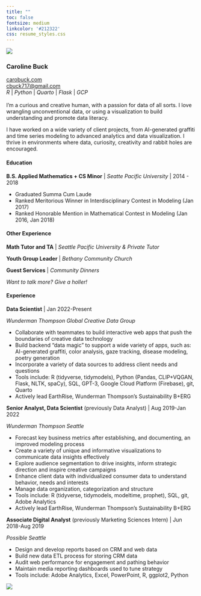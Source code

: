 ```yaml
---
title: ""
toc: false
fontsize: medium
linkcolor: '#212322'
css: resume_styles.css
---
```

::: {.column-screen}
![](posts/imgs/banner.png){fig-alt="a hand-drawn banner of confetti"}
:::

::: {.column-screen-inset}

### **Caroline Buck**

::: {layout="[50,50]"}
::: {.div}
[carobuck.com](https://carobuck.com/) </br>
[cbuck717@gmail.com](mailto:cbuck717@gmail.com) </br>
*R* | *Python* | *Quarto* | *Flask* | *GCP* </br></br>
I'm a curious and creative human, with a passion for data of all sorts. I love wrangling unconventional data, or using a visualization to build understanding and promote data literacy.

I have worked on a wide variety of client projects, from AI-generated graffiti and time series modeling to advanced analytics and data visualization. I thrive in environments where data, curiosity, creativity and rabbit holes are encouraged.
</br>

#### Education

**B.S. Applied Mathematics + CS Minor** | *Seatte Pacific University* | 2014 - 2018

::: {.div .important}
* Graduated Summa Cum Laude	
* Ranked Meritorious Winner in Interdisciplinary Contest in Modeling (Jan 2017)	
* Ranked Honorable Mention in Mathematical Contest in Modeling (Jan 2016, Jan 2018)				
:::

#### Other Experience

**Math Tutor and TA**	| *Seattle Pacific University & Private Tutor*

**Youth Group Leader** | *Bethany Community Church*	

**Guest Services** | *Community Dinners*

*Want to talk more? Give a holler!*
:::

::: {.div}

#### Experience

**Data Scientist** | Jan 2022-Present

*Wunderman Thompson Global Creative Data Group*

::: {.div .important}
* Collaborate with teammates to build interactive web apps that push the boundaries of creative data technology
* Build backend "data magic" to support a wide variety of apps, such as: AI-generated graffiti, color analysis, gaze tracking, disease modeling, poetry generation
* Incorporate a variety of data sources to address client needs and questions
* Tools include: R (tidyverse, tidymodels), Python (Pandas, CLIP+VQGAN, Flask, NLTK, spaCy), SQL, GPT-3, Google Cloud Platform (Firebase), git, Quarto
* Actively lead EarthRise, Wunderman Thompson's Sustainability B+ERG	
:::

**Senior Analyst, Data Scientist** (previously Data Analyst) | Aug 2019-Jan 2022

*Wunderman Thompson Seattle*

::: {.div .important}
* Forecast key business metrics after establishing, and documenting, an improved modeling process
* Create a variety of unique and informative visualizations to communicate data insights effectively
* Explore audience segmentation to drive insights, inform strategic direction and inspire creative campaigns
* Enhance client data with individualized consumer data to understand behavior, needs and interests
* Manage data organization, categorization and structure
* Tools include: R (tidyverse, tidymodels, modeltime, prophet), SQL, git, Adobe Analytics
* Actively lead EarthRise, Wunderman Thompson's Sustainability B+ERG
:::

**Associate Digital Analyst** (previously Marketing Sciences Intern) | Jun 2018-Aug 2019

*Possible Seattle*

::: {.div .important}
* Design and develop reports based on CRM and web data
* Build new data ETL process for storing CRM data	
* Audit web performance for engagement and pathing behavior	
* Maintain media reporting dashboards used to tune strategy
* Tools include: Adobe Analytics, Excel, PowerPoint, R, ggplot2, Python 			
:::

:::
:::
:::

::: {.column-screen}
![](posts/imgs/banner.png){fig-alt="a hand-drawn banner of confetti"}
:::